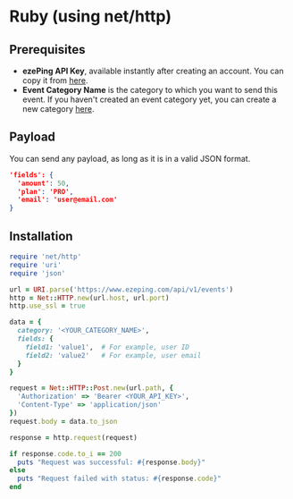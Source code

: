 # Ruby (using net/http)

## Prerequisites

- **ezePing API Key**, available instantly after creating an account. You can copy it from [here](https://www.ezeping.com/dashboard/api-key).
- **Event Category Name** is the category to which you want to send this event. If you haven't created an event category yet, you can create a new category [here](https://www.ezeping.com/dashboard). 

## Payload

You can send any payload, as long as it is in a valid JSON format.

```json filename="json" copy
'fields': {
  'amount': 50,
  'plan': 'PRO',
  'email': 'user@email.com'
}
```

## Installation

```rb filename="Ruby" copy
require 'net/http'
require 'uri'
require 'json'

url = URI.parse('https://www.ezeping.com/api/v1/events')
http = Net::HTTP.new(url.host, url.port)
http.use_ssl = true

data = {
  category: '<YOUR_CATEGORY_NAME>',
  fields: {
    field1: 'value1',  # For example, user ID
    field2: 'value2'   # For example, user email
  }
}

request = Net::HTTP::Post.new(url.path, {
  'Authorization' => 'Bearer <YOUR_API_KEY>',
  'Content-Type' => 'application/json'
})
request.body = data.to_json

response = http.request(request)

if response.code.to_i == 200
  puts "Request was successful: #{response.body}"
else
  puts "Request failed with status: #{response.code}"
end
```